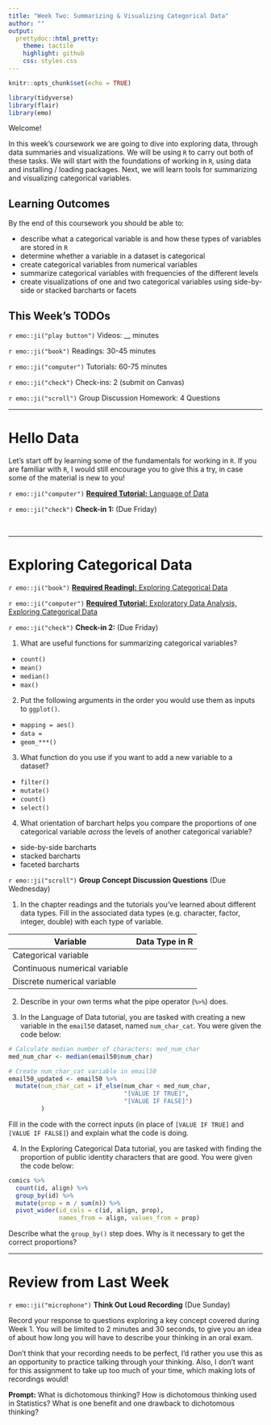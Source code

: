 ```yaml
---
title: "Week Two: Summarizing & Visualizing Categorical Data"
author: ""
output:
  prettydoc::html_pretty:
    theme: tactile
    highlight: github
    css: styles.css
---
```


```r
knitr::opts_chunk$set(echo = TRUE)
```

```r
library(tidyverse)
library(flair)
library(emo)

```


Welcome!

In this week's coursework we are going to dive into exploring data, through 
data summaries and visualizations. We will be using `R` to carry out both of 
these tasks. We will start with the foundations of working in `R`, using 
data and installing / loading packages. Next, we will learn tools for
summarizing and visualizing categorical variables. 


## Learning Outcomes 

By the end of this coursework you should be able to:

- describe what a categorical variable is and how these types of variables 
are stored in `R` 
- determine whether a variable in a dataset is categorical
- create categorical variables from numerical variables 
- summarize categorical variables with frequencies of the different levels
- create visualizations of one and two categorical variables using side-by-side 
or stacked barcharts or facets 



## This Week's TODOs

`r emo::ji("play button")` Videos: __ minutes

`r emo::ji("book")` Readings: 30-45 minutes 

`r emo::ji("computer")` Tutorials: 60-75 minutes 

`r emo::ji("check")` Check-ins: 2 (submit on Canvas)

`r emo::ji("scroll")` Group Discussion Homework: 4 Questions

---

# Hello Data 

Let's start off by learning some of the fundamentals for working in `R`. If you 
are familiar with `R`, I would still encourage you to give this a try, in case 
some of the material is new to you! 

`r emo::ji("computer")` [**Required Tutorial:** Language of Data](https://openintro.shinyapps.io/ims-01-data-01)


`r emo::ji("check")` **Check-in 1:** (Due Friday)

</br>

---

# Exploring Categorical Data 

`r emo::ji("book")` [**Required Readingl:** Exploring Categorical Data](https://openintro-ims.netlify.app/explore-categorical.html)

`r emo::ji("computer")` [**Required Tutorial:** Exploratory Data Analysis, Exploring Categorical Data](https://openintro.shinyapps.io/ims-02-explore-01/)

`r emo::ji("check")` **Check-in 2:** (Due Friday) 

1. What are useful functions for summarizing categorical variables? 

- `count()`
- `mean()`
- `median()`
- `max()`

2. Put the following arguments in the order you would use them as inputs to `ggplot()`.

- `mapping = aes()`
- `data = `
- `geom_***()`

3. What function do you use if you want to add a new variable to a dataset? 

- `filter()` 
- `mutate()` 
- `count()`
- `select()`

4. What orientation of barchart helps you compare the proportions of one 
categorical variable *across* the levels of another categorical variable? 

- side-by-side barcharts
- stacked barcharts
- faceted barcharts


`r emo::ji("scroll")` **Group Concept Discussion Questions** (Due Wednesday) 

1.	In the chapter readings and the tutorials you’ve learned about different
data types. Fill in the associated data types (e.g. character, factor, integer, 
double) with each type of variable. 
	
| Variable    | Data Type in R |
|-------------|----------------|
| Categorical variable |       |	
| Continuous numerical variable | |
| Discrete numerical variable	  | |


2.	Describe in your own terms what the pipe operator (`%>%`) does. 


3.	In the Language of Data tutorial, you are tasked with creating a new 
variable in the `email50` dataset, named `num_char_cat`. You were given the
code below:

```r
# Calculate median number of characters: med_num_char
med_num_char <- median(email50$num_char)

# Create num_char_cat variable in email50
email50_updated <- email50 %>%
  mutate(num_char_cat = if_else(num_char < med_num_char,
                                "[VALUE IF TRUE]",
                                "[VALUE IF FALSE]")
         )
```

Fill in the code with the correct inputs (in place of `[VALUE IF TRUE]` and 
`[VALUE IF FALSE]`) and explain what the code is doing. 

4. In the Exploring Categorical Data tutorial, you are tasked with finding the 
proportion of public identity characters that are good. You were given the code
below: 

```r
comics %>% 
  count(id, align) %>% 
  group_by(id) %>% 
  mutate(prop = n / sum(n)) %>% 
  pivot_wider(id_cols = c(id, align, prop), 
              names_from = align, values_from = prop)
```

Describe what the `group_by()` step does. Why is it necessary to get the 
correct proportions? 


---

# Review from Last Week 

`r emo::ji("microphone")` **Think Out Loud Recording** (Due Sunday)

Record your response to questions exploring a key concept covered during Week 1.
You will be limited to 2 minutes and 30 seconds, to give you an idea of about
how long you will have to describe your thinking in an oral exam. 

Don't think that your recording needs to be perfect, I'd rather you use this as
an opportunity to practice talking through your thinking. Also, I don't want for
this assignment to take up too much of your time, which making lots of
recordings would! 

__Prompt:__ What is dichotomous thinking? How is dichotomous thinking used in
Statistics? What is one benefit and one drawback to dichotomous thinking?


